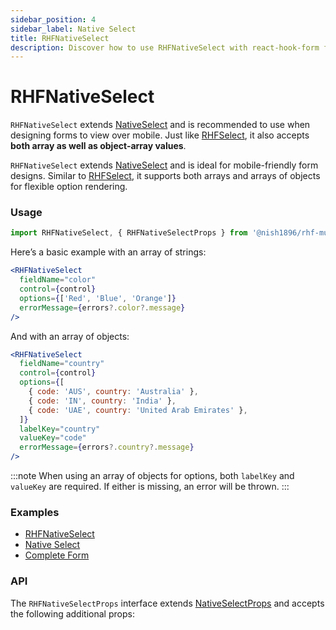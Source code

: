 ```yaml
---
sidebar_position: 4
sidebar_label: Native Select
title: RHFNativeSelect
description: Discover how to use RHFNativeSelect with react-hook-form for mobile-friendly dropdowns. Explore examples and API details to optimize your React forms.
---
```



# RHFNativeSelect

`RHFNativeSelect` extends [NativeSelect](https://mui.com/material-ui/react-select/#native-select)
and is recommended to use when designing forms to view over mobile.
Just like [RHFSelect](./RHFSelect), it also accepts  **both
array as well as object-array values**.

`RHFNativeSelect` extends [NativeSelect](https://mui.com/material-ui/react-select/#native-select) 
and is ideal for mobile-friendly form designs. Similar to [RHFSelect](./RHFSelect), 
it supports both arrays and arrays of objects for flexible option rendering.

### Usage

```js
import RHFNativeSelect, { RHFNativeSelectProps } from '@nish1896/rhf-mui-components/mui/native-select';
```

Here’s a basic example with an array of strings:

```jsx
<RHFNativeSelect
  fieldName="color"
  control={control}
  options={['Red', 'Blue', 'Orange']}
  errorMessage={errors?.color?.message}
/>
```

And with an array of objects:

```jsx
<RHFNativeSelect
  fieldName="country"
  control={control}
  options={[
    { code: 'AUS', country: 'Australia' },
    { code: 'IN', country: 'India' },
    { code: 'UAE', country: 'United Arab Emirates' },
  ]}
  labelKey="country"
  valueKey="code"
  errorMessage={errors?.country?.message}
/>
```

:::note
When using an array of objects for options, both `labelKey` and `valueKey` 
are required. If either is missing, an error will be thrown.
:::

### Examples
- [RHFNativeSelect](https://rhf-mui-components-examples.netlify.app/select)
- [Native Select](https://mui.com/material-ui/react-select/#native-select)
- [Complete Form](https://rhf-mui-components-examples.netlify.app/complete-form)

### API
The `RHFNativeSelectProps` interface extends [NativeSelectProps](https://mui.com/material-ui/api/native-select/) 
and accepts the following additional props:

<RHFNativeSelectPropsTable />
